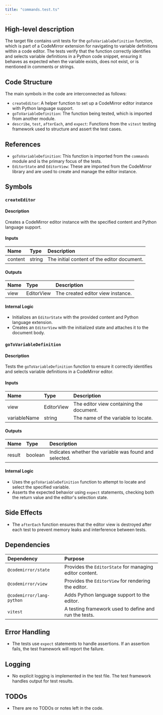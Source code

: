 ```yaml
---
title: "commands.test.ts"
---
```


## High-level description

The target file contains unit tests for the `goToVariableDefinition` function, which is part of a CodeMirror extension for navigating to variable definitions within a code editor. The tests verify that the function correctly identifies and selects variable definitions in a Python code snippet, ensuring it behaves as expected when the variable exists, does not exist, or is mentioned in comments or strings.

## Code Structure

The main symbols in the code are interconnected as follows:
- `createEditor`: A helper function to set up a CodeMirror editor instance with Python language support.
- `goToVariableDefinition`: The function being tested, which is imported from another module.
- `describe`, `test`, `afterEach`, and `expect`: Functions from the `vitest` testing framework used to structure and assert the test cases.

## References

- `goToVariableDefinition`: This function is imported from the `commands` module and is the primary focus of the tests.
- `EditorState` and `EditorView`: These are imported from the CodeMirror library and are used to create and manage the editor instance.

## Symbols

### `createEditor`
#### Description
Creates a CodeMirror editor instance with the specified content and Python language support.

#### Inputs
| Name    | Type   | Description                  |
|:--------|:-------|:-----------------------------|
| content | string | The initial content of the editor document. |

#### Outputs
| Name | Type       | Description                  |
|:-----|:-----------|:-----------------------------|
| view | EditorView | The created editor view instance. |

#### Internal Logic
- Initializes an `EditorState` with the provided content and Python language extension.
- Creates an `EditorView` with the initialized state and attaches it to the document body.

### `goToVariableDefinition`
#### Description
Tests the `goToVariableDefinition` function to ensure it correctly identifies and selects variable definitions in a CodeMirror editor.

#### Inputs
| Name          | Type        | Description |
|:--------------|:------------|:------------|
| view          | EditorView  | The editor view containing the document. |
| variableName  | string      | The name of the variable to locate. |

#### Outputs
| Name   | Type    | Description |
|:-------|:--------|:------------|
| result | boolean | Indicates whether the variable was found and selected. |

#### Internal Logic
- Uses the `goToVariableDefinition` function to attempt to locate and select the specified variable.
- Asserts the expected behavior using `expect` statements, checking both the return value and the editor's selection state.

## Side Effects

- The `afterEach` function ensures that the editor view is destroyed after each test to prevent memory leaks and interference between tests.

## Dependencies

| Dependency         | Purpose                                      |
|:-------------------|:---------------------------------------------|
| `@codemirror/state`| Provides the `EditorState` for managing editor content. |
| `@codemirror/view` | Provides the `EditorView` for rendering the editor. |
| `@codemirror/lang-python` | Adds Python language support to the editor. |
| `vitest`           | A testing framework used to define and run the tests. |

## Error Handling

- The tests use `expect` statements to handle assertions. If an assertion fails, the test framework will report the failure.

## Logging

- No explicit logging is implemented in the test file. The test framework handles output for test results.

## TODOs

- There are no TODOs or notes left in the code.